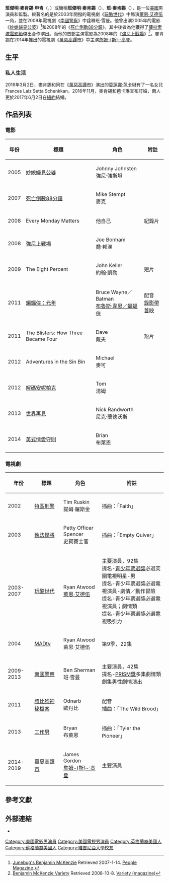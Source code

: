 {{noteTA
|G1=Show
|G2=Movie
|G3=TV
|T=zh-tw:班傑明·麥肯錫;zh-cn:本杰明·麦肯锡;zh-hk:班哲文·麥堅斯;
|1=zh-tw:班傑明;zh-cn:本杰明;zh-hk:班哲文;
|2=zh-tw:麥肯錫;zh-cn:麦肯锡;zh-hk:麥堅斯;
}}
{{Infobox entertainer
| type         = 男演員
| name         = 班傑明·麥肯錫
| image        = Benjamin McKenzie 2014 (cropped).jpg
| image_size   =  
| caption      = 2014年7月，麥肯錫在《[[高譚市_(電視劇)|高譚市]]》的拍攝片場上
| birth_name   = 班傑明·麥肯錫·申肯
| birth_date   = {{birth date and age|1978|9|12}}
| birth_place  = {{USA}}[[德克薩斯州|德克薩斯州]][[奧斯汀|奧斯汀]]
| 别名 = 班·麥肯錫
| education    = [[維吉尼亞大學|維吉尼亞大學]]經濟學與外交文學學士（2001年）
| occupation   = 演員，監製
| years_active = 2000年至今
| spouse = {{marriage|[[莫蓮娜·芭卡琳|莫蓮娜·芭卡琳]]|2017年6月2日}}
| children = 1
}}
'''班傑明·麥肯錫·申肯'''（{{lang-en|Benjamin McKenzie Schenkkan}}，{{bd|1978年|9月12日}}）或簡稱'''班傑明·麥肯錫'''（{{lang-en|Benjamin McKenzie}}）、'''班·麥肯錫'''（{{lang-en|Ben McKenzie}}），是一位[[美國|美國]]男演員和監製。較著名的是於2003年開撥的電視劇《[[玩酷世代|玩酷世代]]》中飾演[[萊恩·艾德伍|萊恩·艾德伍]]一角，並在2009年電視劇《[[南國警察|南國警察]]》中詮釋班·雪曼。他曾出演2005年的電影《[[妙媳婦見公婆|妙媳婦見公婆]]》<ref>[http://www.people.com/people/article/0,,1089322,00.html Junebug's Benjamin McKenzie] {{Wayback|url=http://www.people.com/people/article/0,,1089322,00.html |date=20141012223336 }} Retrieved 2007-1-14. [[People_Magazine|People Magazine]].</ref>和2008年的《[[死亡倒數88分鐘|死亡倒數88分鐘]]》，其中後者為他獲得了[[薩拉索塔電影節|薩拉索塔電影節]]傑出合作演出。而他的首部主演電影為2008年的《[[強尼上戰場_(2008年電影)|強尼上戰場]]》<ref>[http://www.variety.com/review/VE1117938652.html?categoryid=31&cs=1 Benjamin McKenzie Variety] {{Wayback|url=http://www.variety.com/review/VE1117938652.html?categoryid=31&cs=1 |date=20100929171619 }} Retrieved 2008-10-8. [[Variety_(magazine)|Variety (magazine)]]</ref>。麥肯錫在2014年推出的電視劇《[[高譚市_(電視劇)|萬惡高譚市]]》中主演[[詹姆斯·高登_(漫畫)|詹姆-{斯}-·高登]]。

==生平==
===私人生活===
2016年3月2日，麥肯錫和同在《[[高譚市_(電視劇)|萬惡高譚市]]》演出的[[莫蓮娜·芭卡琳|莫蓮娜·芭卡琳]]有了一名女兒Frances Laiz Setta Schenkkan。2016年11月，麥肯錫和芭卡琳宣布訂婚，兩人更於2017年6月2日在[[紐約|紐約]]結婚。

== 作品列表 ==
=== 電影 ===
{| class="wikitable sortable"
|-
! 年份
! 標題
! 角色
! class="unsortable" | 附註
|-
| 2005
| [[妙媳婦見公婆|妙媳婦見公婆]]
| Johnny Johnsten<br />強尼·強斯坦
|
|-
| 2007
| [[死亡倒數88分鐘|死亡倒數88分鐘]]
| Mike Stempt<br />麥克
|
|-
| 2008
| Every Monday Matters
| 他自己
| 紀錄片
|-
| 2008
| [[強尼上戰場_(2008年電影)|強尼上戰場]]
| Joe Bonham<br />喬·邦漢
|
|-
| 2009
| The Eight Percent
| John Keller<br />約翰·凱勒
| 短片
|-
| 2011
| [[蝙蝠俠：元年|蝙蝠俠：元年]]
| Bruce Wayne／Batman<br />[[蝙蝠俠|布魯斯·韋恩／蝙蝠俠]]
| 配音<br />[[錄影帶首映|錄影帶首映]]
|-
| 2011
| The Blisters: How Three Became Four
| Dave<br />戴夫
| 短片
|-
| 2012
| Adventures in the Sin Bin
| Michael<br />麥可
|
|-
| 2012
| [[解碼安妮帕克|解碼安妮帕克]]
| Tom<br />湯姆
|
|-
| 2013
| [[世界再見|世界再見]]
| Nick Randworth<br />尼克·蘭德沃斯
|
|-
| 2014
| [[英式情愛守則|英式情愛守則]]
| Brian<br />布萊恩
| 
|}

=== 電視劇 ===
{| class="wikitable sortable"
|-
! 年份
! 標題
! 角色
! class="unsortable" | 附註
|-
| 2002
| [[特區刑警|特區刑警]]
| Tim Ruskin<br />提姆·羅斯金
| 插曲：「Faith」
|-
| 2003
| [[執法悍將|執法悍將]]
| Petty Officer Spencer<br />史賓賽士官
| 插曲：「Empty Quiver」
|-
| 2003-2007
| [[玩酷世代|玩酷世代]]
| Ryan Atwood<br />[[萊恩·艾德伍|萊恩·艾德伍]]
| 主要演員，92集<br />提名-[[青少年票選獎|青少年票選獎]]必選突圍電視明星-男<br />提名-青少年票選獎必選電視演員-劇情／動作冒險<br />提名-青少年票選獎必選電視演員；劇情類<br />提名-青少年票選獎必選電視吸引力 {{small|（與[[美莎·芭頓|美莎·芭頓]]共享）}}
|-
| 2004
| [[MADtv|MADtv]]
| Ryan Atwood<br />萊恩·艾德伍
| 第9季，22集
|-
| 2009-2013
| [[南國警察|南國警察]]
| Ben Sherman<br />班·雪曼
| 主要演員，42集<br />提名-[[娛樂工業理事會|PRISM獎]]多集劇情類劇集男性劇情演出
|-
| 2011
| [[叔比狗神秘檔案|叔比狗神秘檔案]]
| Odnarb<br />歐丹比
| 配音<br />插曲：「The Wild Brood」
|-
| 2013
| [[工作男|工作男]]
| Bryan<br />布萊恩
| 插曲：「Tyler the Pioneer」
|-
| 2014-2019
| [[高譚市_(電視劇)|萬惡高譚市]]
| James Gordon<br />[[詹姆斯·高登_(漫畫)|詹姆-{斯}-·高登]]
| 主要演員
|}

== 參考文獻 ==
{{Reflist}}

== 外部連結 ==
* {{IMDb name|1360270}}

{{Authority control}}
{{DEFAULTSORT:Benjamin McKenzie}}
[[Category:美國電影男演員|Category:美國電影男演員]]
[[Category:美國電視男演員|Category:美國電視男演員]]
[[Category:英格蘭裔美國人|Category:英格蘭裔美國人]]
[[Category:蘇格蘭裔美國人|Category:蘇格蘭裔美國人]]
[[Category:維吉尼亞大學校友|Category:維吉尼亞大學校友]]